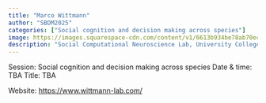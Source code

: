 ```yaml
---
title: "Marco Wittmann"
author: "SBDM2025"
categories: ["Social cognition and decision making across species"]
image: https://images.squarespace-cdn.com/content/v1/6613b934be78ab70ec7ffb8c/033d9ba4-44c1-4fea-b00d-6285c42c910b/Marco%2B-%2B3.jpg?format=750w
description: "Social Computational Neuroscience Lab, University College of London (UK)" 
---
```


Session: Social cognition and decision making across species
Date & time: TBA
Title: TBA

Website: [https://www.wittmann-lab.com/](https://www.wittmann-lab.com/)